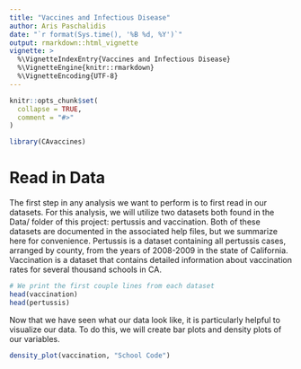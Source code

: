 ```yaml
---
title: "Vaccines and Infectious Disease"
author: Aris Paschalidis
date: "`r format(Sys.time(), '%B %d, %Y')`"
output: rmarkdown::html_vignette
vignette: >
  %\VignetteIndexEntry{Vaccines and Infectious Disease}
  %\VignetteEngine{knitr::rmarkdown}
  %\VignetteEncoding{UTF-8}
---
```


```r
knitr::opts_chunk$set(
  collapse = TRUE,
  comment = "#>"
)
```

```r
library(CAvaccines)
```

# Read in Data
The first step in any analysis we want to perform is to first read in our datasets.
For this analysis, we will utilize two datasets both found in the Data/ folder
of this project: pertussis and vaccination. Both of these datasets are documented
in the associated help files, but we summarize here for convenience. Pertussis 
is a dataset containing all pertussis cases, arranged by county, from the years of 
2008-2009 in the state of California. Vaccination is a dataset that contains detailed
information about vaccination rates for several thousand schools in CA.

```r
# We print the first couple lines from each dataset
head(vaccination)
head(pertussis)
```

Now that we have seen what our data look like, it is particularly helpful to
visualize our data. To do this, we will create bar plots and density plots of
our variables.

```r
density_plot(vaccination, "School Code")
```

